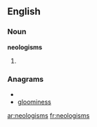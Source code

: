 {{selfref|See also [[Wiktionary:Neologisms]] and [[:Category:Neologisms]]}}
==English==
===Noun===
'''neologisms'''
# {{plural of|[[neologism]]}}

===Anagrams===
* {{alphagram|egilmnooss}}
* [[gloominess#English|gloominess]]

[[ar:neologisms]]
[[fr:neologisms]]